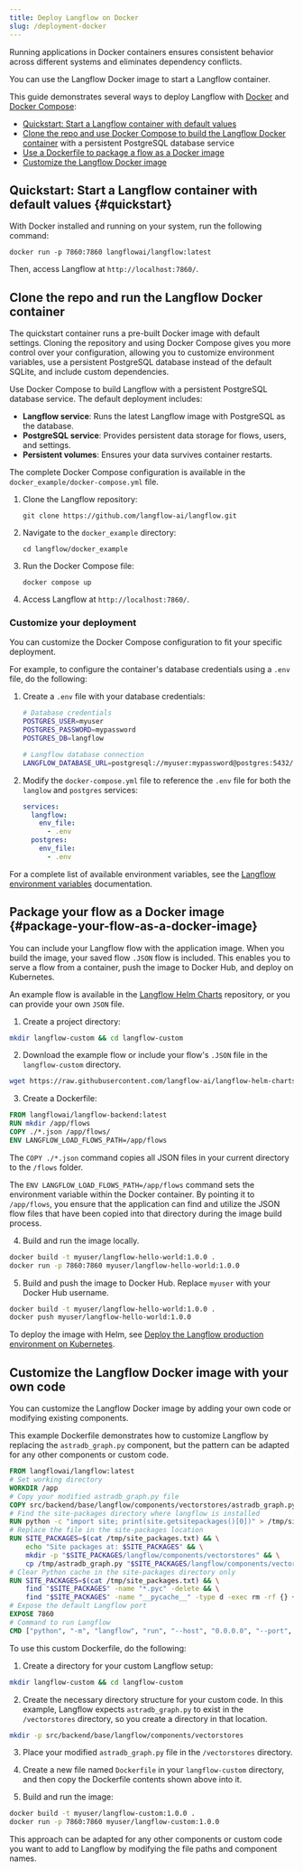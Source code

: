 ```yaml
---
title: Deploy Langflow on Docker
slug: /deployment-docker
---
```


Running applications in Docker containers ensures consistent behavior across different systems and eliminates dependency conflicts.

You can use the Langflow Docker image to start a Langflow container.

This guide demonstrates several ways to deploy Langflow with [Docker](https://docs.docker.com/) and [Docker Compose](https://docs.docker.com/compose/):

* [Quickstart: Start a Langflow container with default values](#quickstart)
* [Clone the repo and use Docker Compose to build the Langflow Docker container](#clone-the-repo-and-build-the-langflow-docker-container) with a persistent PostgreSQL database service
* [Use a Dockerfile to package a flow as a Docker image](#package-your-flow-as-a-docker-image)
* [Customize the Langflow Docker image](#customize-the-langflow-docker-image-with-your-own-code)

## Quickstart: Start a Langflow container with default values {#quickstart}

With Docker installed and running on your system, run the following command:

`docker run -p 7860:7860 langflowai/langflow:latest`

Then, access Langflow at `http://localhost:7860/`.

## Clone the repo and run the Langflow Docker container

The quickstart container runs a pre-built Docker image with default settings.
Cloning the repository and using Docker Compose gives you more control over your configuration, allowing you to customize environment variables, use a persistent PostgreSQL database instead of the default SQLite, and include custom dependencies.

Use Docker Compose to build Langflow with a persistent PostgreSQL database service. The default deployment includes:

- **Langflow service**: Runs the latest Langflow image with PostgreSQL as the database.
- **PostgreSQL service**: Provides persistent data storage for flows, users, and settings.
- **Persistent volumes**: Ensures your data survives container restarts.

The complete Docker Compose configuration is available in the `docker_example/docker-compose.yml` file.

1. Clone the Langflow repository:

   `git clone https://github.com/langflow-ai/langflow.git`

2. Navigate to the `docker_example` directory:

   `cd langflow/docker_example`

3. Run the Docker Compose file:

   `docker compose up`

4. Access Langflow at `http://localhost:7860/`.

### Customize your deployment

You can customize the Docker Compose configuration to fit your specific deployment.

For example, to configure the container's database credentials using a `.env` file, do the following:

1. Create a `.env` file with your database credentials:

    ```bash
    # Database credentials
    POSTGRES_USER=myuser
    POSTGRES_PASSWORD=mypassword
    POSTGRES_DB=langflow

    # Langflow database connection
    LANGFLOW_DATABASE_URL=postgresql://myuser:mypassword@postgres:5432/langflow
    ```

2. Modify the `docker-compose.yml` file to reference the `.env` file for both the `langlow` and `postgres` services:

    ```yaml
    services:
      langflow:
        env_file:
          - .env
      postgres:
        env_file:
          - .env
    ```

For a complete list of available environment variables, see the [Langflow environment variables](/environment-variables) documentation.

## Package your flow as a Docker image {#package-your-flow-as-a-docker-image}

You can include your Langflow flow with the application image.
When you build the image, your saved flow `.JSON` flow is included.
This enables you to serve a flow from a container, push the image to Docker Hub, and deploy on Kubernetes.

An example flow is available in the [Langflow Helm Charts](https://github.com/langflow-ai/langflow-helm-charts/tree/main/examples/flows) repository, or you can provide your own `JSON` file.

1. Create a project directory:

```bash
mkdir langflow-custom && cd langflow-custom
```

2. Download the example flow or include your flow's `.JSON` file in the `langflow-custom` directory.

```bash
wget https://raw.githubusercontent.com/langflow-ai/langflow-helm-charts/refs/heads/main/examples/flows/basic-prompting-hello-world.json
```

3. Create a Dockerfile:

```dockerfile
FROM langflowai/langflow-backend:latest
RUN mkdir /app/flows
COPY ./*.json /app/flows/
ENV LANGFLOW_LOAD_FLOWS_PATH=/app/flows
```

The `COPY ./*.json` command copies all JSON files in your current directory to the `/flows` folder.

The `ENV LANGFLOW_LOAD_FLOWS_PATH=/app/flows` command sets the environment variable within the Docker container. By pointing it to `/app/flows`, you ensure that the application can find and utilize the JSON flow files that have been copied into that directory during the image build process.

4. Build and run the image locally.

```bash
docker build -t myuser/langflow-hello-world:1.0.0 .
docker run -p 7860:7860 myuser/langflow-hello-world:1.0.0
```

5. Build and push the image to Docker Hub.
   Replace `myuser` with your Docker Hub username.

```bash
docker build -t myuser/langflow-hello-world:1.0.0 .
docker push myuser/langflow-hello-world:1.0.0
```

To deploy the image with Helm, see [Deploy the Langflow production environment on Kubernetes](/deployment-kubernetes-prod).

## Customize the Langflow Docker image with your own code

You can customize the Langflow Docker image by adding your own code or modifying existing components.

This example Dockerfile demonstrates how to customize Langflow by replacing the `astradb_graph.py` component, but the pattern can be adapted for any other components or custom code.

```dockerfile
FROM langflowai/langflow:latest
# Set working directory
WORKDIR /app
# Copy your modified astradb_graph.py file
COPY src/backend/base/langflow/components/vectorstores/astradb_graph.py /tmp/astradb_graph.py
# Find the site-packages directory where langflow is installed
RUN python -c "import site; print(site.getsitepackages()[0])" > /tmp/site_packages.txt
# Replace the file in the site-packages location
RUN SITE_PACKAGES=$(cat /tmp/site_packages.txt) && \
    echo "Site packages at: $SITE_PACKAGES" && \
    mkdir -p "$SITE_PACKAGES/langflow/components/vectorstores" && \
    cp /tmp/astradb_graph.py "$SITE_PACKAGES/langflow/components/vectorstores/"
# Clear Python cache in the site-packages directory only
RUN SITE_PACKAGES=$(cat /tmp/site_packages.txt) && \
    find "$SITE_PACKAGES" -name "*.pyc" -delete && \
    find "$SITE_PACKAGES" -name "__pycache__" -type d -exec rm -rf {} +
# Expose the default Langflow port
EXPOSE 7860
# Command to run Langflow
CMD ["python", "-m", "langflow", "run", "--host", "0.0.0.0", "--port", "7860"]
```

To use this custom Dockerfile, do the following:

1. Create a directory for your custom Langflow setup:
```bash
mkdir langflow-custom && cd langflow-custom
```

2. Create the necessary directory structure for your custom code.
In this example, Langflow expects `astradb_graph.py` to exist in the `/vectorstores` directory, so you create a directory in that location.
```bash
mkdir -p src/backend/base/langflow/components/vectorstores
```

3. Place your modified `astradb_graph.py` file in the `/vectorstores` directory.

4. Create a new file named `Dockerfile` in your `langflow-custom` directory, and then copy the Dockerfile contents shown above into it.

5. Build and run the image:
```bash
docker build -t myuser/langflow-custom:1.0.0 .
docker run -p 7860:7860 myuser/langflow-custom:1.0.0
```

This approach can be adapted for any other components or custom code you want to add to Langflow by modifying the file paths and component names.
